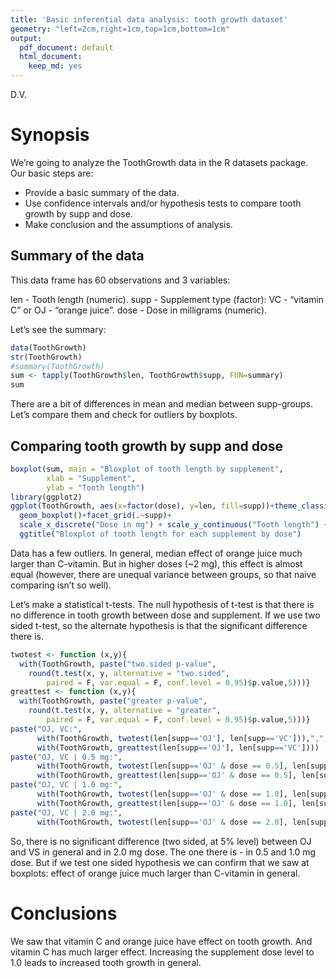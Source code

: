 ```yaml
---
title: 'Basic inferential data analysis: tooth growth dataset'
geometry: "left=2cm,right=1cm,top=1cm,bottom=1cm"
output:
  pdf_document: default
  html_document:
    keep_md: yes
---
```

D.V.

# Synopsis
We're going to analyze the ToothGrowth data in the R datasets package.
Our basic steps are:

- Provide a basic summary of the data.
- Use confidence intervals and/or hypothesis tests to compare tooth growth by supp and dose.
- Make conclusion and the assumptions of analysis.

## Summary of the data
This data frame has 60 observations and 3 variables:


len - Tooth length (numeric).
supp - Supplement type (factor): VC - “vitamin C” or OJ - “orange juice”.
dose - Dose in milligrams (numeric).


Let's see the summary:
```r
data(ToothGrowth)
str(ToothGrowth)
#summary(ToothGrowth)
sum <- tapply(ToothGrowth$len, ToothGrowth$supp, FUN=summary)
sum

```


There are a bit of differences in mean and median between supp-groups.
Let's compare them and check for outliers by boxplots.

## Comparing tooth growth by supp and dose
```r
boxplot(sum, main = "Bloxplot of tooth length by supplement", 
        xlab = "Supplement",
        ylab = "Tooth length")
library(ggplot2)
ggplot(ToothGrowth, aes(x=factor(dose), y=len, fill=supp))+theme_classic()+
  geom_boxplot()+facet_grid(.~supp)+
  scale_x_discrete("Dose in mg") + scale_y_continuous("Tooth length") + 
  ggtitle("Bloxplot of tooth length for each supplement by dose")

```


Data has a few outliers. In general, median effect of orange juice much larger than C-vitamin. But in higher doses (~2 mg), this effect is almost equal (however, there are unequal variance between groups, so that naive comparing isn't so well).

Let's make a statistical t-tests. The null hypothesis of t-test is that there is no difference in tooth growth between dose and supplement. If we use two sided t-test, so the alternate hypothesis is that the significant difference there is.
```r
twotest <- function (x,y){
  with(ToothGrowth, paste("two.sided p-value", 
    round(t.test(x, y, alternative = "two.sided", 
        paired = F, var.equal = F, conf.level = 0.95)$p.value,5)))}
greattest <- function (x,y){
  with(ToothGrowth, paste("greater p-value", 
    round(t.test(x, y, alternative = "greater", 
        paired = F, var.equal = F, conf.level = 0.95)$p.value,5)))}
paste("OJ, VC:", 
      with(ToothGrowth, twotest(len[supp=='OJ'], len[supp=='VC'])),",",
      with(ToothGrowth, greattest(len[supp=='OJ'], len[supp=='VC'])))
paste("OJ, VC | 0.5 mg:", 
      with(ToothGrowth, twotest(len[supp=='OJ' & dose == 0.5], len[supp=='VC'& dose == 0.5])),",",
      with(ToothGrowth, greattest(len[supp=='OJ' & dose == 0.5], len[supp=='VC'& dose == 0.5])))
paste("OJ, VC | 1.0 mg:",
      with(ToothGrowth, twotest(len[supp=='OJ' & dose == 1.0], len[supp=='VC'& dose == 1.0])),",",
      with(ToothGrowth, greattest(len[supp=='OJ' & dose == 1.0], len[supp=='VC'& dose == 1.0])))
paste("OJ, VC | 2.0 mg:",
      with(ToothGrowth, twotest(len[supp=='OJ' & dose == 2.0], len[supp=='VC'& dose == 2.0])))
```


So, there is no significant difference (two sided, at 5% level) between OJ and VS in general and in 2.0 mg dose. The one there is - in 0.5 and 1.0 mg dose. But if we test one sided hypothesis we can confirm that we saw at boxplots: effect of orange juice much larger than C-vitamin in general.


# Conclusions
We saw that vitamin C and orange juice have effect on tooth growth. And vitamin C has much larger effect. Increasing the supplement dose level to 1.0 leads to increased tooth growth in general.


